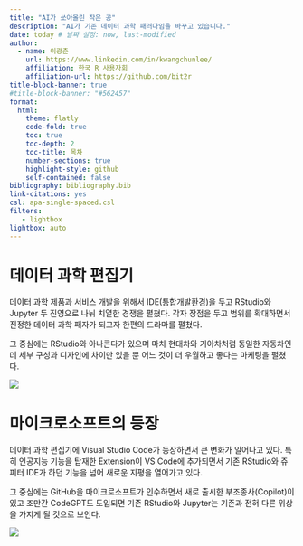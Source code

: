 ```yaml
---
title: "AI가 쏘아올린 작은 공"
description: "AI가 기존 데이터 과학 패러다임을 바꾸고 있습니다."
date: today # 날짜 설정: now, last-modified
author:
  - name: 이광춘
    url: https://www.linkedin.com/in/kwangchunlee/
    affiliation: 한국 R 사용자회
    affiliation-url: https://github.com/bit2r
title-block-banner: true
#title-block-banner: "#562457"
format:
  html:
    theme: flatly
    code-fold: true
    toc: true
    toc-depth: 2
    toc-title: 목차
    number-sections: true
    highlight-style: github    
    self-contained: false
bibliography: bibliography.bib
link-citations: yes
csl: apa-single-spaced.csl
filters:
   - lightbox
lightbox: auto
---
```


# 데이터 과학 편집기

데이터 과학 제품과 서비스 개발을 위해서 IDE(통합개발환경)을 두고 
RStudio와 Jupyter 두 진영으로 나눠 치열한 경쟁을 펼쳤다. 각자 장점을 두고 범위를
확대하면서 진정한 데이터 과학 패자가 되고자 한편의 드라마를 펼쳤다.

그 중심에는 RStudio와 아나콘다가 있으며 마치 현대차와 기아차처럼 동일한 자동차인데
세부 구성과 디자인에 차이만 있을 뿐 어느 것이 더 우월하고 좋다는 마케팅을 펼쳤다.


![](fig/ide_war_ds.png)


# 마이크로소프트의 등장

데이터 과학 편집기에 Visual Studio Code가 등장하면서 큰 변화가 일어나고 있다.
특히 인공지능 기능을 탑재한 Extension이 VS Code에 추가되면서 기존 RStudio와 쥬피터 
IDE가 하던 기능을 넘어 새로운 지평을 열어가고 있다.

그 중심에는 GitHub을 마이크로소프트가 인수하면서 새로 출시한 부조종사(Copilot)이 있고
조만간 CodeGPT도 도입되면 기존 RStudio와 Jupyter는 기존과 전혀 다른 위상을 가지게 될 것으로 보인다.

![](fig/ide_war.png)





